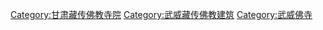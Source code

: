 [[Category:甘肃藏传佛教寺院|Category:甘肃藏传佛教寺院]]
[[Category:武威藏传佛教建筑|Category:武威藏传佛教建筑]]
[[Category:武威佛寺|Category:武威佛寺]]